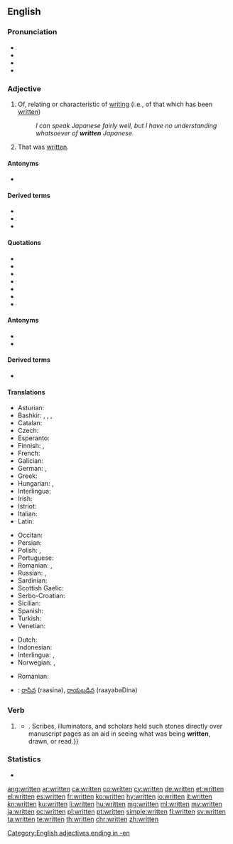 ==English==

===Pronunciation===
* {{IPA|/ˈɹɪtn̩/|lang=en}}
* {{audio|en-us-written.ogg|Audio (US)|lang=en}}
* {{rhymes|ɪtən|lang=en}}
* {{hyphenation|writ|ten|lang=en}}

===Adjective===
{{en-adj}}

# Of, relating or characteristic of [[writing]] (i.e., of that which has been [[write|written]])
#: ''I can speak Japanese fairly well, but I have no understanding whatsoever of '''written''' Japanese.''
# That was [[write|written]].

====Antonyms====
* {{l|en|unwritten}}

====Derived terms====
* {{l|en|custom-written}}
* {{l|en|writtenness}}
* {{l|en|unwrittenness}}

====Quotations====
* {{quote-book|indent2=*:|title=Writing and Difference|page=62|author=[[w:Jacques Derrida|Jacques Derrida]]|coauthors=Alan Bass|year=1978|passage=It is more '''written''' than said}}
* {{quote-book|indent2=*:|title=Influence and Intertextuality in Literary History‎|page=109|author=Jay Clayton|coauthors=Eric Rothstein|year=1991|passage=... although certainly more '''written''' than oral, are radically implicated in orality because of their performative nature and susceptibility to "mouvance"}}
* {{quote-book|indent2=*:|title=The Nixon Memo: Political Respectability, Russia, and the Press‎|page=68|author=[[w:Marvin Kalb|Marvin L. Kalb]]|year=1994|passage=Strmecki reworked the draft, making it seem "more '''written''' than spoken."}}
* {{quote-book|indent2=*:|title=The Metamorphosis of English: Versions of Other Languages‎|page=83|author=Richard M. Swiderski|year=1996|passage=The Chinese is more '''written''' than the English in that the writing is more removed from speech than the phonetic English.}}
* {{quote-book|indent2=*:|title=Page to Screen: Taking Literacy Into the Electronic Era‎|page=96|author=Ilana Snyder|coauthors=Michael Joyce|year=1998|passage=Yates concludes that in terms of lexical density, 'CMC users package information in text in ways that are more '''written''' than speech-like'}}
* {{quote-book|indent2=*:|title=Close Listening: Poetry and the Performed Word‎|page=211|author=Charles Bernstein|year=1998|passage=printed in caps to suggest that the whole performance be thought of as one gigantic sentence. If Silliman's talk is more '''written''' than spoken, ...}}
* {{quote-book|indent2=*:|title=Roger Ebert's Movie Yearbook 2004‎|page=71|author=[[w:Roger Ebert|Roger Ebert]]|year=2003|passage=Even insults, when they are traded, seem more '''written''' than felt.}}

====Antonyms====
* {{l|en|oral}}
* {{l|en|verbal}}

====Derived terms====
* {{l|en|hand-written}}

====Translations====
{{trans-top|of, relating or characteristic of writing}}
* Asturian: {{t|ast|escritu}}
* Bashkir: {{t|ba|яҙма|sc=Cyrl}}, {{t|ba|яҙыулы|sc=Cyrl}}, {{t|ba|яҙылған|sc=Cyrl}}, {{t|ba|яҙыуҙағы|sc=Cyrl}}
* Catalan: {{t+|ca|escrit}}
* Czech: {{t+|cs|psaný}}
* Esperanto: {{t|eo|skriba}}
* Finnish: {{t+|fi|kirjoitettu}}, {{t+|fi|kirjallinen}}
* French: {{t+|fr|écrit}}
* Galician: {{t+|gl|escrito}}
* German: {{t+|de|geschrieben}}, {{t+|de|schriftlich}}
* Greek: {{t+|el|γραπτός|m}}
* Hungarian: {{t+|hu|írott}}, {{t|hu|írt}}
* Interlingua: {{t|ia|scripte}}
* Irish: {{t|ga|scríofa}}
* Istriot: {{t|ist|screîto}}
* Italian: {{t+|it|scritto}}
* Latin: {{t|la|scrīptus}}
{{trans-mid}}
* Occitan: {{t|oc|escrit}}
* Persian: {{t+|fa|کتبی|c|tr=katbi}}
* Polish: {{t|pl|pisany}}, {{t|pl|napisany}}
* Portuguese: {{t+|pt|escrito}}
* Romanian: {{t+|ro|scris|m|n}}, {{t+|ro|scrisă|f}}
* Russian: {{t+|ru|пи́сьменный}} {{qualifier|relating or characteristic of writing}}, {{t+|ru|напи́санный}} {{qualifier|that was written}}
* Sardinian: {{t|sc|iscritu}}
* Scottish Gaelic: {{t|gd|sgrìobhte}}
* Serbo-Croatian: {{t+|sh|pȋsān}}
* Sicilian: {{t+|scn|scrittu}}
* Spanish: {{t+|es|escrito|m}}
* Turkish: {{t+|tr|yazılı}}
* Venetian: {{t|vec|scrito}}
{{trans-bottom}}

{{checktrans-top}}
* Dutch: {{t-check|nl|geschreven}}
* Indonesian: {{t-check|id|tulis|alt=tertulis}}
* Interlingua: {{t-check|ia|scribite}}, {{t-check|ia|scripte}}
* Norwegian: {{t-check|no|skrevet}}, {{t-check|no|skriftlig}}
{{trans-mid}}
* Romanian: {{t-check|ro|scris}}
* {{ttbc|te}}: [[రాసిన]] (raasina), [[రాయబడిన]] (raayabaDina)
{{trans-bottom}}

===Verb===
{{head|en|past participle}}

# {{inflection of|write||past|part|lang=en}}
#: {{ux|en|Has your girlfriend '''written''' you a letter yet?}}
#* {{quote-magazine|year=2013|month=September-October|author={{w|Henry Petroski}}
|magazine={{w|American Scientist}}|title=[http://www.americanscientist.org/issues/pub/2013/5/the-evolution-of-eyeglasses The Evolution of Eyeglasses]
|passage=The ability of a segment of a glass sphere to magnify whatever is placed before it was known around the year 1000, when the spherical segment was called a reading stone,{{...}}. Scribes, illuminators, and scholars held such stones directly over manuscript pages as an aid in seeing what was being '''written''', drawn, or read.}}

===Statistics===
* {{rank|can't|ready|ought|443|written|arms|across|answer}}

[[Category:English adjectives ending in -en]]

[[ang:written]]
[[ar:written]]
[[ca:written]]
[[co:written]]
[[cy:written]]
[[de:written]]
[[et:written]]
[[el:written]]
[[es:written]]
[[fr:written]]
[[ko:written]]
[[hy:written]]
[[io:written]]
[[it:written]]
[[kn:written]]
[[ku:written]]
[[li:written]]
[[hu:written]]
[[mg:written]]
[[ml:written]]
[[my:written]]
[[ja:written]]
[[oc:written]]
[[pl:written]]
[[pt:written]]
[[simple:written]]
[[fi:written]]
[[sv:written]]
[[ta:written]]
[[te:written]]
[[th:written]]
[[chr:written]]
[[zh:written]]